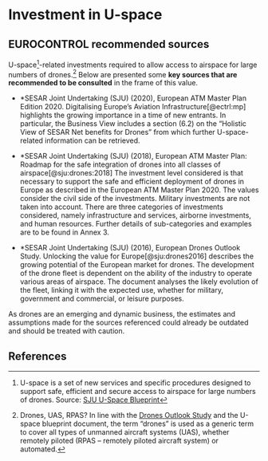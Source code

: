 # Investment in U-space {#sec-investment-in-u-space}

## EUROCONTROL recommended sources

U-space^[U-space is a set of new services and specific procedures designed to support safe, efficient and secure access to airspace for large numbers of drones. Source: [SJU U-Space Blueprint](https://www.sesarju.eu/sites/default/files/documents/reports/U-space Blueprint brochure final.PDF)]-related investments required to allow access to airspace for large numbers of drones.^[Drones, UAS, RPAS? In line with the [Drones Outlook Study](https://www.sesarju.eu/node/2951) and the U-space blueprint document, the term “drones” is used as a generic term to cover all types of unmanned aircraft systems (UAS), whether remotely piloted (RPAS – remotely piloted aircraft system) or automated.] 
Below are presented some **key sources that are recommended to be consulted** in the frame of this value.

* *SESAR Joint Undertaking (SJU) (2020), European ATM Master Plan Edition 2020. Digitalising Europe’s Aviation Infrastructure[@ectrl:mp] highlights the growing importance in a time of new entrants. In particular, the Business View includes a section (6.2) on the “Holistic View of SESAR Net benefits for Drones” from which further U-space-related information can be retrieved.

* *SESAR Joint Undertaking (SJU) (2018), European ATM Master Plan: Roadmap for the safe integration of drones into all classes of airspace[@sju:drones:2018] The investment level considered is that necessary to support the safe and efficient deployment of drones in Europe as described in the European ATM Master Plan 2020. The values consider the civil side of the investments. Military investments are not taken into account. There are three categories of investments considered, namely infrastructure and services, airborne investments, and human resources. Further details of sub-categories and examples are to be found in Annex 3.

* *SESAR Joint Undertaking (SJU) (2016), European Drones Outlook Study. Unlocking the value for Europe[@sju:drones2016] describes the growing potential of the European market for drones. The development of the drone fleet is dependent on the ability of the industry to operate various areas of airspace. The document analyses the likely evolution of the fleet, linking it with the expected use, whether for military, government and commercial, or leisure purposes.

::: {.callout-note}
As drones are an emerging and dynamic business, the estimates and assumptions made for the sources referenced could already be outdated and should be treated with caution.
:::

## References